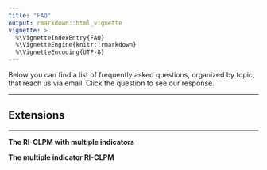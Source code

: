---
title: "FAQ"
output: rmarkdown::html_vignette
vignette: >
  %\VignetteIndexEntry{FAQ}
  %\VignetteEngine{knitr::rmarkdown}
  %\VignetteEncoding{UTF-8}
---

```{=html}
<script>
function showHide(element) {
    var x = document.getElementById(element);
    if (x.style.display === "none") {
        x.style.display = "block";
    } else {
        x.style.display = "none";
    }
}
</script>
```
Below you can find a list of frequently asked questions, organized by topic, that reach us via email. Click the question to see our response.

------------------------------------------------------------------------

## Extensions

------------------------------------------------------------------------

::: {onclick="showHide('faq1')" style="cursor: pointer; font-weight:bold"}
The RI-CLPM with multiple indicators
:::

::: {#faq1 style="display:none"}
Unfortunately, the `powRICLPM` package does not have the functionality (yet) to include multiple indicator extensions of the RI-CLPM. However, one can use Mplus's Monte Carlo functionalities to specify multiple indicator RI-CLPMs (MI-RICLPM) and simulate their power. Furthermore, there are some general comments to be made about the effect of including multiple indicators on power. For example, [Oertzen, Hertzog, Lindenberger, and Ghisletta (2010)](https://doi.org/10.1348/000711010X486633) claim that the the separation of measurement error from true score variance increases power, and that this principle generalizes to all structural equation models, regardless of the regression model linking the latent variables. This implies that MI-RICLPM's have more power than the basic RI-CLPM.

To verify this, a small simulation study was performed using Mplus (model syntax for these simulations can be found on [GitHub](https://github.com/JeroenDMulder/powRICLPM/)). 10,000 datasets were generated from an MI-RICLPM with a latent factor per occasion and with three indicators. These factors contain a trait-like part that is captured by the higher-order random intercepts, and a state-like part that is used to capture the dynamics over time (see bottom panel of Figure 3 in [Mulder and Hamaker, 2021](https://doi.org/10.1080/10705511.2020.1784738)). The factor loadings linking the indicators with the latent factor were set to 1, measurement error variances were set to 0.5, and the cross-lagged effects were fixed at 0.2. All other population parameter values were kept the same as in the illustrative example in Mulder (under review), implying that the proportion of measurement error in the observed variables was $20\%$. The simulated data sets were analyzed using the MI-RICLPM that generated the data (and separates out measurement error variance), and a basic RI-CLPM (assuming no measurement error, using only the first indicator). Results show that the power to detect non-zero lagged effects is indeed larger in the MI-RICLPM (ranging from 0.89 to 0.93 for the standardized cross-lagged effects of 0.2, and from 0.927 to 0.939 for the standardized autoregressive effects of 0.3) than in the basic RI-CLPM (ranging from 0.70 to 0.74 for the same standardized cross-lagged effects of 0.2, and from 0.807 to 0.827 for the standardized autoregressive effects of 0.3).

All in all, while the inclusion of multiple indicators complicates the RI-CLPM power analysis, it can be generally stated that the separation of measurement error and true score variance through the extension with multiple indicators is beneficial for the power to detect lagged effects. As measurements, especially in the social and behavioral sciences are prone to include measurement error, this extension may be well-worth considering from a power point-of-view.
:::

::: {onclick="showHide('faq2')" style="cursor: pointer; font-weight:bold"}
The multiple indicator RI-CLPM
:::

::: {#faq2 style="display:none"}
The multiple group RI-CLPM is based on fitting a multiple group version of the RI-CLPM both with and without constraints across groups (e.g., the constraint of equal lagged effects), and comparing the model fit to determine whether the imposed constraints are tenable. Power thus refers to the probability of rejecting a bad-fitting model due to untenable across-group constraints in this context, rather than rejecting the null-hypothesis for a specific parameter. The effect size then refers to how much worse the constrained model fits the data compared to the more general model (with less, or no across-group constraints). Analytic solutions, like the likelihood ratio test by [Satorra and Saris (1985)](https://doi.org/10.1007/BF02294150) or power analyses based on the RMSEA by [MacCallum, Browne, and Sugawara (1996)](https://doi.org/10.1037/1082-989X.1.2.130), are more efficient to use for these types of power analyses than computationally intensive Monte Carlo simulation studies. See, for example, the `SSpower()` function from the R-package `semTools` for multiple group SEM power analysis by [Jak, Jorgensen, Verdam, Oort, and Elffers (2020)](https://doi.org/10.3758/s13428-020-01479-0), and [Jorgensen, Pornprasertmanit, Schoeman, and Rosseel (2021)](https://cran.r-project.org/package=semTools).
:::
